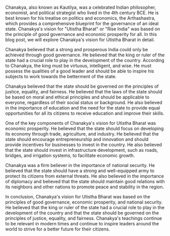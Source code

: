 Chanakya, also known as Kautilya, was a celebrated Indian philosopher, economist, and political strategist who lived in the 4th century BCE. He is best known for his treatise on politics and economics, the Arthashastra, which provides a comprehensive blueprint for the governance of an ideal state. Chanakya's vision for "Utistha Bharat" or "Rise India" was based on the principle of good governance and economic prosperity for all. In this blog post, we will explore Chanakya's vision for Utistha Bharat in detail.

Chanakya believed that a strong and prosperous India could only be achieved through good governance. He believed that the king or ruler of the state had a crucial role to play in the development of the country. According to Chanakya, the king must be virtuous, intelligent, and wise. He must possess the qualities of a good leader and should be able to inspire his subjects to work towards the betterment of the state.

Chanakya believed that the state should be governed on the principles of justice, equality, and fairness. He believed that the laws of the state should be based on moral and ethical principles and should be applicable to everyone, regardless of their social status or background. He also believed in the importance of education and the need for the state to provide equal opportunities for all its citizens to receive education and improve their skills.

One of the key components of Chanakya's vision for Utistha Bharat was economic prosperity. He believed that the state should focus on developing its economy through trade, agriculture, and industry. He believed that the state should encourage entrepreneurship and innovation and should provide incentives for businesses to invest in the country. He also believed that the state should invest in infrastructure development, such as roads, bridges, and irrigation systems, to facilitate economic growth.

Chanakya was a firm believer in the importance of national security. He believed that the state should have a strong and well-equipped army to protect its citizens from external threats. He also believed in the importance of diplomacy and believed that the state should maintain good relations with its neighbors and other nations to promote peace and stability in the region.

In conclusion, Chanakya's vision for Utistha Bharat was based on the principles of good governance, economic prosperity, and national security. He believed that the king or ruler of the state had a crucial role to play in the development of the country and that the state should be governed on the principles of justice, equality, and fairness. Chanakya's teachings continue to be relevant in modern times and continue to inspire leaders around the world to strive for a better future for their citizens.